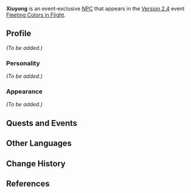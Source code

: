 {{Meta
<!-- Remove this template after adding the missing info -->
|missing_NPC_profile  = yes
}}
{{Character Infobox
|type             = Event NPC
|image            = NPC Xiuyong.png
|name             = Xiuyong
|region           = Liyue
|affiliation      = Treasure Hoarders
|title            = Treasure Hoarder
}}
'''Xiuyong''' is an event-exclusive [[NPC]] that appears in the [[Version 2.4]] event [[Fleeting Colors in Flight]].
<!--
==Location==
<gallery>
NPC Location Xiuyong.png|Xiuyong's location
NPC Location Xiuyong Context.png|Additional context
</gallery>
-->
==Profile==
<!-- detailed story/lore information goes here -->
''(To be added.)''

===Personality===
''(To be added.)''

===Appearance===
''(To be added.)''

==Quests and Events==
{{Quests and Events}}

==Other Languages==
{{Other Languages
|default_hidden = 1
|en      = Xiuyong
|zhs     = 修永
|zhs_rm  = Xiūyǒng
|zht     = 修永
|zht_rm  = Xiūyǒng
|ja      = 修永
|ja_rm   = Shuuei{{Assumed}}
|ko      = 수영
|ko_rm   = Suyeong
|es      = Xiuyong
|fr      = Xiuyong
|ru      = Си Юн
|th      = Xiuyong
|vi      = Xiuyong
|de      = Xiuyong
|id      = Xiuyong
|pt      = Xiuyong
}}

==Change History==
{{Change History|2.4}}

==References==
{{Reflist}}